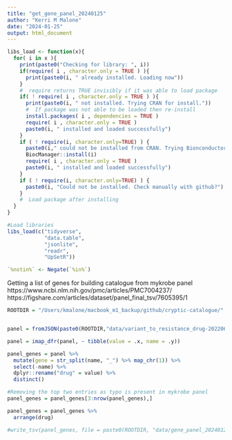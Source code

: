 ```yaml
---
title: "get_gene_panel_20240125"
author: "Kerri M Malone"
date: "2024-01-25"
output: html_document
---
```


```r
libs_load <- function(x){
  for( i in x ){
    print(paste0("Checking for library: ", i))
    if(require( i , character.only = TRUE ) ){
      print(paste0(i, " already installed. Loading now"))
    }
    #  require returns TRUE invisibly if it was able to load package
    if( ! require( i , character.only = TRUE ) ){
      print(paste0(i, " not installed. Trying CRAN for install."))
      #  If package was not able to be loaded then re-install
      install.packages( i , dependencies = TRUE )
      require( i , character.only = TRUE )
      paste0(i, " installed and loaded successfully")
    }
    if ( ! require(i, character.only=TRUE) ) {
      paste0(i," could not be installed from CRAN. Trying Bionconductor....")
      BiocManager::install(i)
      require( i , character.only = TRUE )
      paste0(i, " installed and loaded successfully")
    }
    if ( ! require(i, character.only=TRUE) ) {
      paste0(i, "Could not be installed. Check manually with github?")
    }
    #  Load package after installing
  }
}

#Load libraries
libs_load(c("tidyverse", 
            "data.table",
            "jsonlite",
            "readr",
            "UpSetR"))

`%notin%` <- Negate(`%in%`)

```

Getting a list of genes for building catalogue from mykrobe panel https://www.ncbi.nlm.nih.gov/pmc/articles/PMC7004237/ 
https://figshare.com/articles/dataset/panel_final_tsv/7605395/1
```r
ROOTDIR = "/Users/kmalone/macbook_m1_backup/github/cryptic-catalogue/"


panel = fromJSON(paste0(ROOTDIR,"data/variant_to_resistance_drug-202206.json"))

panel = imap_dfr(panel, ~ tibble(value = .x, name = .y))

panel_genes = panel %>%
  mutate(gene = str_split(name, "_") %>% map_chr(1)) %>%
  select(-name) %>%
  dplyr::rename("drug" = value) %>%
  distinct()

#Removing the top two entries as typo is present in mykrobe panel
panel_genes = panel_genes[3:nrow(panel_genes),]

panel_genes = panel_genes %>%
  arrange(drug)

#write_tsv(panel_genes, file = paste0(ROOTDIR, "data/gene_panel_20240125.tsv"))
```